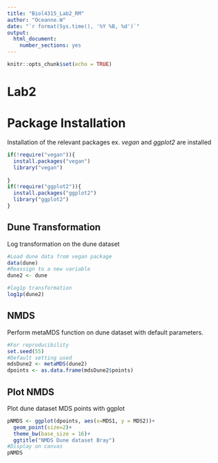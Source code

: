 ```yaml
---
title: "Biol4315_Lab2_RM"
author: "Oceanne.W"
date: "`r format(Sys.time(), '%Y %B, %d')`"
output: 
  html_document:
    number_sections: yes
---
```


```r
knitr::opts_chunk$set(echo = TRUE)
```

# **Lab2** # {-}

# **Package Installation** ##
  Installation of the relevant packages
    ex. *vegan* and *ggplot2* are installed
```r
if(!require("vegan")){
  install.packages("vegan")
  library("vegan")
  
}
if(!require("ggplot2")){
  install.packages("ggplot2")
  library("ggplot2")
}
```

## **Dune Transformation** ##
Log transformation on the dune dataset
```r
#Load dune data from vegan package
data(dune)
#Reassign to a new variable
dune2 <- dune

#log1p transformation
log1p(dune2)
```

## **NMDS** ##
Perform metaMDS function on dune dataset with default parameters.
```r
#For reproducibility
set.seed(55)
#Default setting used
mdsDune2 <- metaMDS(dune2)
dpoints <- as.data.frame(mdsDune2$points) 
```

## **Plot NMDS** ##
Plot dune dataset MDS points with ggplot
```r
pNMDS <- ggplot(dpoints, aes(x=MDS1, y = MDS2))+
  geom_point(size=2)+
  theme_bw(base_size = 16)+
  ggtitle("NMDS Dune dataset Bray")
#Display on canvas 
pNMDS
```

